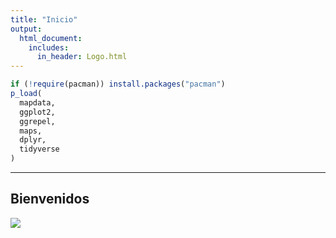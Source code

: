 ```yaml
---
title: "Inicio"
output:
  html_document:
    includes:
      in_header: Logo.html
---
```


```{=html}
<style>
 .html-widget {
     margin: auto;
 }
 </style>
```

```r
if (!require(pacman)) install.packages("pacman")
p_load(
  mapdata,
  ggplot2,
  ggrepel,
  maps,
  dplyr,
  tidyverse
)
```

------------------------------------------------------------------------

## Bienvenidos

![](images/wallpaperflare.com_wallpaper.jpg)
